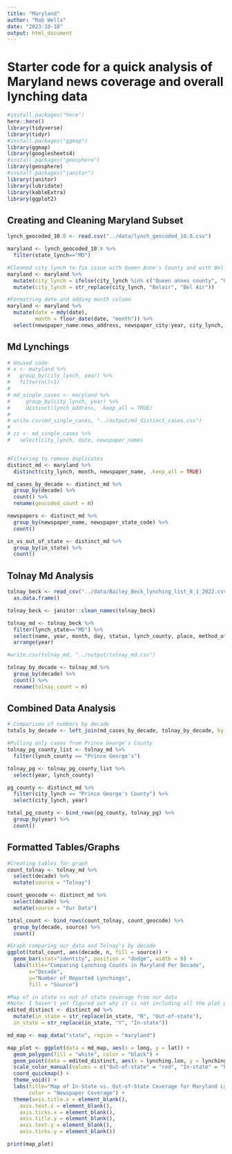 ```yaml
---
title: "Maryland"
author: "Rob Wells"
date: "2023-10-18"
output: html_document
---
```

# Starter code for a quick analysis of Maryland news coverage and overall lynching data
```r
#install.packages("here")
here::here()
library(tidyverse)
library(tidyr)
#install.packages("ggmap")
library(ggmap)
library(googlesheets4)
#install.packages("geosphere")
library(geosphere)
#install.packages("janitor")
library(janitor)
library(lubridate)
library(kableExtra)
library(ggplot2)
```

## Creating and Cleaning Maryland Subset
```r
lynch_geocoded_10.8 <- read.csv("../data/lynch_geocoded_10.8.csv")

maryland <- lynch_geocoded_10.8 %>% 
  filter(state_lynch=="MD") 

#Cleaned city_lynch to fix issue with Queen Anne's County and with Bel Air
maryland <- maryland %>%
  mutate(city_lynch = ifelse(city_lynch %in% c("Queen annes county", "Queen Annes County", "Queen Annes County (eastern shore)"), "Queen Anne's County", city_lynch)) %>%
  mutate(city_lynch = str_replace(city_lynch, "Belair", "Bel Air"))

#Formatting date and adding month column
maryland <- maryland %>%
  mutate(date = mdy(date),
         month = floor_date(date, "month")) %>%
  select(newspaper_name:news_address, newspaper_city:year, city_lynch, state_lynch, lynching.lon:Newspaper_Region, month)
```

## Md Lynchings
```r
# Unused code
# x <- maryland %>% 
#   group_by(city_lynch, year) %>% 
#   filter(n()>1)
# 
# md_single_cases <- maryland %>% 
#     group_by(city_lynch, year) %>% 
#     distinct(lynch_address, .keep_all = TRUE)  
# 
# write.csv(md_single_cases, "../output/md_distinct_cases.csv")
# 
# zz <- md_single_cases %>% 
#   select(city_lynch, date, newspaper_name)


#Filtering to remove duplicates
distinct_md <- maryland %>%
  distinct(city_lynch, month, newspaper_name, .keep_all = TRUE)

md_cases_by_decade <- distinct_md %>%
  group_by(decade) %>% 
  count() %>% 
  rename(geocoded_count = n)

newspapers <- distinct_md %>%
  group_by(newspaper_name, newspaper_state_code) %>%
  count()

in_vs_out_of_state <- distinct_md %>%
  group_by(in_state) %>%
  count()
```

## Tolnay Md Analysis
```r
tolnay_beck <- read_csv("../data/Bailey_Beck_lynching_list_8_1_2022.csv") %>% 
  as.data.frame()

tolnay_beck <- janitor::clean_names(tolnay_beck)

tolnay_md <- tolnay_beck %>% 
  filter(lynch_state=="MD") %>% 
  select(name, year, month, day, status, lynch_county, place, method_of_death, accusation, mob_size, notes, decade) %>% 
  arrange(year)

#write.csv(tolnay_md, "../output/tolnay_md.csv")

tolnay_by_decade <- tolnay_md %>% 
  group_by(decade) %>% 
  count() %>%
  rename(tolnay_count = n)
```

## Combined Data Analysis
```r
# Comparison of numbers by decade
totals_by_decade <- left_join(md_cases_by_decade, tolnay_by_decade, by = "decade")

#Pulling only cases from Prince George's County
tolnay_pg_county_list <- tolnay_md %>%
  filter(lynch_county == "Prince George’s")

tolnay_pg <- tolnay_pg_county_list %>%
  select(year, lynch_county)

pg_county <- distinct_md %>%
  filter(city_lynch == "Prince George's County") %>%
  select(city_lynch, year)

total_pg_county <- bind_rows(pg_county, tolnay_pg) %>%
  group_by(year) %>%
  count()
```

## Formatted Tables/Graphs
```r
#Creating tables for graph
count_tolnay <- tolnay_md %>%
  select(decade) %>%
  mutate(source = "Tolnay")

count_geocode <- distinct_md %>%
  select(decade) %>%
  mutate(source = "Our Data")

total_count <- bind_rows(count_tolnay, count_geocode) %>%
  group_by(decade, source) %>%
  count()

#Graph comparing our data and Tolnay's by decade
ggplot(total_count, aes(decade, n, fill = source)) +
  geom_bar(stat="identity", position = "dodge", width = 8) + 
  labs(title="Comparing Lynching Counts in Maryland Per Decade",
       x="Decade",
       y="Number of Reported Lynchings",
       fill = "Source")

#Map of in state vs out of state coverage from our data
#Note: I haven't yet figured out why it is not including all the plot points (besides the ones with missing coordinates)
edited_distinct <- distinct_md %>%
  mutate(in_state = str_replace(in_state, "N", "Out-of-state"),
  in_state = str_replace(in_state, "Y", "In-state"))

md_map <- map_data("state", region = "maryland")

map_plot <- ggplot(data = md_map, aes(x = long, y = lat)) +
  geom_polygon(fill = "white", color = "black") +
  geom_point(data = edited_distinct, aes(x = lynching.lon, y = lynching.lat, color = in_state), size = 3) +
  scale_color_manual(values = c("Out-of-state" = "red", "In-state" = "blue")) +
  coord_quickmap() +
  theme_void() + 
  labs(title="Map of In-State vs. Out-of-State Coverage for Maryland Lynchings",
       color = "Newspaper Coverage") + 
  theme(axis.title.x = element_blank(),
    axis.text.x = element_blank(),
    axis.ticks.x = element_blank(),
    axis.title.y = element_blank(),
    axis.text.y = element_blank(),
    axis.ticks.y = element_blank())

print(map_plot)
```
